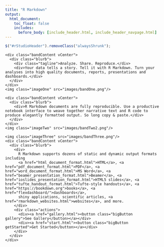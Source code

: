 ```yaml
---
title: "R Markdown"
output:
  html_document:
    toc_float: false
    includes:
      before_body: [include_header.html, include_header_navpage.html]
---
```



```js
$("#rStudioHeader").removeClass("alwaysShrunk");
```


<!--html_preserve-->

<div id="homeContent">
  <div class="band full blue first rightText">
    <div class="bandContent vCenter">
      <div class="blurb">
        <div class="tagline">Analyze. Share. Reproduce.</div>
        <div>Your data tells a story. Tell it with R Markdown. Turn your analyses into high quality documents, reports, presentations and dashboards.</div>
      </div>
    </div>
    <img class="imageOne" src="images/bandOne.png"/>
  </div>

  <div class="band full gray1 second leftText">
    <div class="bandContent vCenter">
      <div class="blurb">
        <div>R Markdown documents are fully reproducible. Use a productive notebook interface to weave together narrative text and R code to produce elegantly formatted output. So long copy & paste.</div>
      </div>
    </div>
    <img class="imageTwo" src="images/bandTwo2.png"/>
  </div>

  <div class="band full third rightText">
    <img class="imageThree" src="images/bandThree.png"/>
    <div class="bandContent vCenter">
      <div class="blurb">
        <div>
          R Markdown supports dozens of static and dynamic output formats including
          <a href="html_document_format.html">HTML</a>, <a href="pdf_document_format.html">PDF</a>, <a href="word_document_format.html">MS Word</a>, <a href="beamer_presentation_format.html">Beamer</a>, <a href="ioslides_presentation_format.html">HTML5 slides</a>, <a href="tufte_handout_format.html">Tufte-style handouts</a>, <a href="https://bookdown.org">books</a>, <a href="flexdashboard/">dashboards</a>,
          shiny applications, scientific articles, <a href="rmarkdown_websites.html">websites</a>, and more.
        </div>
        <div class="actions">
          <div><a href="gallery.html"><button class="bigButton gallery">See Gallery</button></a></div>
          <div><a href="start.html"><button class="bigButton getStarted">Get Started</button></a></div>
        </div>
      </div>
    </div>
  </div>
</div>

<!--/html_preserve-->
